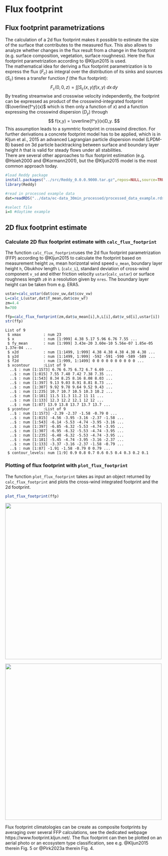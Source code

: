 # Flux footprint

## Flux footprint parametrizations
The calculation of a 2d flux footprint makes it possible to estimate the size of the surface that contributes to the measured flux. This also allows to analyze whether changes in the flux result from a change in the footprint (e.g. surface composition, vegetation, surface roughness). Here the flux footprint parametrization according to @Kljun2015 is used. <br>
The mathematical idea for deriving a flux footprint parametrization is to express the flux ($F_c$) as integral over the distribution of its sinks and sources ($S_c$) times a transfer function $f$ (the flux footprint):
$$
    F_c(0,0,z) = \int\int S_c(x,y) f(x,y) \:dx\,dy
$$
By treating streamwise and crosswise velocity independently, the footprint can be expressed as product of the crosswind-integrated footprint ($\overline{f^y}(x)$ which is then only a function of $x$) and a function expressing the crosswind dispersion ($D_y$) through
$$
    f(x,y) = \overline{f^y}(x)D_y.
$$
This assumption leads to a symmtric footprint in crosswind direction. For further derivations a concrete footprint model has to be applied, which is in Kljun et al., 2015 an advanced Lagrangian particle dispersion model (LPDM-B) based on 3d particle backtracking between surface and boundary layer height $h$ that is valid for steady flows under all stabilities. <br>
There are several other approaches to flux footprint estimation (e.g. @Hsieh2000 and @Kormann2001), but the @Kljun2015 model is the most common approach today.

```R
#load Reddy package
install.packages("../src/Reddy_0.0.0.9000.tar.gz",repos=NULL,source=TRUE,quiet=TRUE)
library(Reddy)

#read in processed example data
dat=readRDS("../data/ec-data_30min_processed/processed_data_example.rds")

#select file
i=8 #daytime example
```

## 2D flux footprint estimate
### Calculate 2D flux footprint estimate with `calc_flux_footprint`
The function `calc_flux_footprint`uses the 2d flux footprint parametrization (FFP) according to @Kljun2015 to calculate the footprint based on measurement height `zm`, mean horizontal wind speed `u_mean`, boundary layer height `h`, Obukhov length `L` (`calc_L`), standard deviation of cross-wind component `v_sd` and either friction velocity `ustar`(`calc_ustar`) or surface roughness length `z0` in a resolution given by `nres`. The boundary layer height can be taken from e.g. ERA5.


```R
ustar=calc_ustar(dat$cov_uw,dat$cov_vw)
L=calc_L(ustar,dat$T_mean,dat$cov_wT)
zm=4.4
h=700

ffp=calc_flux_footprint(zm,dat$u_mean[i],h,L[i],dat$v_sd[i],ustar[i])
str(ffp)
```

    List of 9
     $ xmax          : num 23
     $ x             : num [1:999] 4.38 5.17 5.96 6.76 7.55 ...
     $ fy_mean       : num [1:999] 3.43e-20 3.60e-10 5.56e-07 1.85e-05 1.37e-04 ...
     $ x2d           : num [1:1499, 1:999] 4.38 4.38 4.38 4.38 4.38 ...
     $ y2d           : num [1:1499, 1:999] -592 -591 -590 -589 -589 ...
     $ f2d           : num [1:999, 1:1499] 0 0 0 0 0 0 0 0 0 0 ...
     $ xcontour      :List of 9
      ..$ : num [1:1573] 6.76 6.75 6.72 6.7 6.69 ...
      ..$ : num [1:815] 7.55 7.48 7.42 7.38 7.35 ...
      ..$ : num [1:543] 8.34 8.25 8.16 8.08 8.03 ...
      ..$ : num [1:397] 9.13 9.03 8.91 8.81 8.73 ...
      ..$ : num [1:307] 9.92 9.78 9.64 9.52 9.43 ...
      ..$ : num [1:235] 10.7 10.7 10.5 10.3 10.2 ...
      ..$ : num [1:181] 11.5 11.3 11.2 11 11 ...
      ..$ : num [1:133] 12.3 12.2 12.1 12 12 ...
      ..$ : num [1:87] 13.9 13.8 13.7 13.7 13.7 ...
     $ ycontour      :List of 9
      ..$ : num [1:1573] -2.39 -2.37 -1.58 -0.79 0 ...
      ..$ : num [1:815] -4.56 -3.95 -3.16 -2.37 -1.58 ...
      ..$ : num [1:543] -6.14 -5.53 -4.74 -3.95 -3.16 ...
      ..$ : num [1:397] -6.85 -6.32 -5.53 -4.74 -3.95 ...
      ..$ : num [1:307] -6.95 -6.32 -5.53 -4.74 -3.95 ...
      ..$ : num [1:235] -6.48 -6.32 -5.53 -4.74 -3.95 ...
      ..$ : num [1:181] -5.45 -4.74 -3.95 -3.16 -2.37 ...
      ..$ : num [1:133] -3.37 -3.16 -2.37 -1.58 -0.79 ...
      ..$ : num [1:87] -1.91 -1.58 -0.79 0 0.79 ...
     $ contour_levels: num [1:9] 0.9 0.8 0.7 0.6 0.5 0.4 0.3 0.2 0.1


### Plotting of flux footprint with `plot_flux_footprint`

The function `plot_flux_footprint` takes as input an object returned by `calc_flux_footprint` and plots the cross-wind integrated footprint and the 2d footprint.


```R
plot_flux_footprint(ffp)
```


    
![](figures/fig_0601.png){width=500}
    

![](figures/fig_0602.png){width=500}
    


Flux footprint climatologies can be create as composite footprints by averaging over several FFP calculations, see the dedicated webpage https://www.footprint.kljun.net/. The flux footprint can then be plotted on an aerial photo or an ecosystem type classification, see e.g. @Kljun2015 therein Fig. 5 or @Pirk2023a therein Fig. 4.